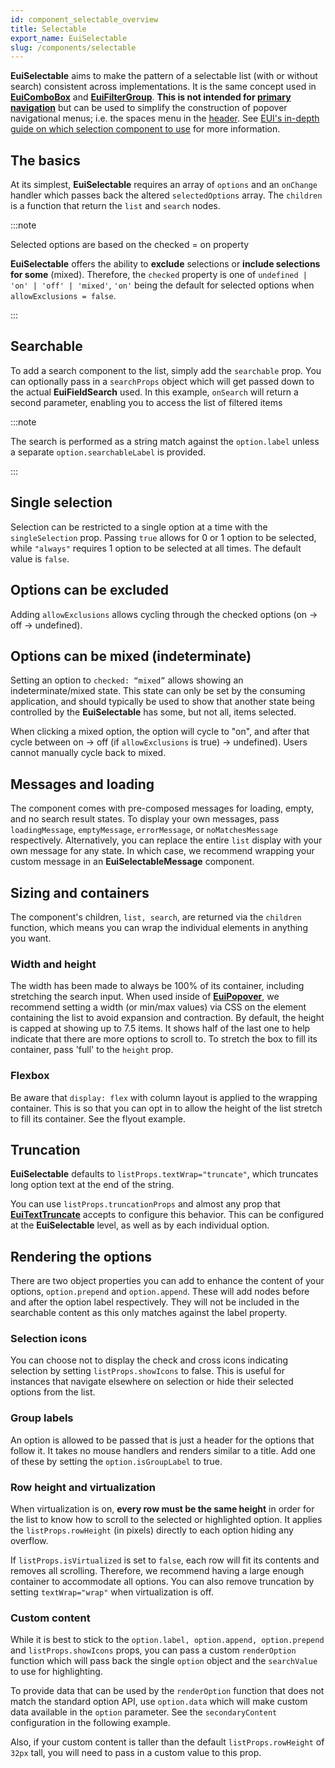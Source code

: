 ```yaml
---
id: component_selectable_overview
title: Selectable
export_name: EuiSelectable
slug: /components/selectable
---
```


**EuiSelectable** aims to make the pattern of a selectable list (with or without search) consistent
across implementations. It is the same concept used in [**EuiComboBox**](#/forms/combo-box)
and [**EuiFilterGroup**](#/forms/filter-group).
**This is not intended for [primary navigation](#/display/list-group)** but can be used to simplify the construction
of popover navigational menus; i.e. the spaces menu in the [header](#/layout/header).
See [EUI's in-depth guide on which selection component to use](https://github.com/elastic/eui/discussions/7049)
for more information.

## The basics

At its simplest, **EuiSelectable** requires an array of `options` and an `onChange` handler which passes back
the altered `selectedOptions` array. The `children` is a function that return the `list` and `search` nodes.

:::note

Selected options are based on the checked = on property

**EuiSelectable** offers the ability to **exclude** selections or **include selections for some** (mixed).
Therefore, the `checked` property is one of `undefined | 'on' | 'off' | 'mixed'`, `'on'` being the default
for selected options when `allowExclusions = false`.

:::

<!-- TODO: Add example -->

## Searchable

To add a search component to the list, simply add the `searchable` prop. You can optionally pass
in a `searchProps` object which will get passed down to the actual **EuiFieldSearch** used.
In this example, `onSearch` will return a second parameter, enabling you to access the list of filtered items

:::note

The search is performed as a string match against the `option.label`
unless a separate `option.searchableLabel` is provided.

:::

<!-- TODO: Add example -->

## Single selection

Selection can be restricted to a single option at a time with the `singleSelection` prop.
Passing `true` allows for 0 or 1 option to be selected, while `"always"` requires 1 option to be selected at all times.
The default value is `false`.

<!-- TODO: Add example -->

## Options can be excluded

Adding `allowExclusions` allows cycling through the checked options (on -> off -> undefined).

<!-- TODO: Add example -->

## Options can be mixed (indeterminate)

Setting an option to `checked: “mixed”` allows showing an indeterminate/mixed state.
This state can only be set by the consuming application, and should typically be used to show that another state
being controlled by the **EuiSelectable** has some, but not all, items selected.

When clicking a mixed option, the option will cycle to "on", and after that cycle between on -> off
(if `allowExclusions` is true) -> undefined). Users cannot manually cycle back to mixed.

<!-- TODO: Add example -->

## Messages and loading

The component comes with pre-composed messages for loading, empty, and no search result states.
To display your own messages, pass `loadingMessage`, `emptyMessage`, `errorMessage`,
or `noMatchesMessage` respectively. Alternatively, you can replace the entire `list` display with your own message
for any state. In which case, we recommend wrapping your custom message in an **EuiSelectableMessage** component.

<!-- TODO: Add example -->

## Sizing and containers

The component's children, `list, search`, are returned via the `children` function, which means you can wrap
the individual elements in anything you want.

### Width and height

The width has been made to always be 100% of its container, including stretching the search input.
When used inside of [**EuiPopover**](#/layout/popover), we recommend setting a width (or min/max values) via CSS
on the element containing the list to avoid expansion and contraction.
By default, the height is capped at showing up to 7.5 items. It shows half of the last one to help indicate
that there are more options to scroll to. To stretch the box to fill its container, pass 'full' to the `height` prop.

### Flexbox

Be aware that `display: flex` with column layout is applied to the wrapping container.
This is so that you can opt in to allow the height of the list stretch to fill its container.
See the flyout example.

<!-- TODO: Add example -->

## Truncation

**EuiSelectable** defaults to `listProps.textWrap="truncate"`, which truncates long option text
at the end of the string.

You can use `listProps.truncationProps` and almost any prop that [**EuiTextTruncate**](#/utilities/text-truncation)
accepts to configure this behavior. This can be configured at the **EuiSelectable** level,
as well as by each individual option.

<!-- TODO: Add example -->

## Rendering the options

There are two object properties you can add to enhance the content of your options, `option.prepend`
and `option.append`. These will add nodes before and after the option label respectively.
They will not be included in the searchable content as this only matches against the label property.

### Selection icons

You can choose not to display the check and cross icons indicating selection by setting `listProps.showIcons`
to false. This is useful for instances that navigate elsewhere on selection or hide their selected options
from the list.

### Group labels

An option is allowed to be passed that is just a header for the options that follow it.
It takes no mouse handlers and renders similar to a title.
Add one of these by setting the `option.isGroupLabel` to true.

### Row height and virtualization

When virtualization is on, **every row must be the same height** in order for the list to know
how to scroll to the selected or highlighted option. It applies the `listProps.rowHeight` (in pixels)
directly to each option hiding any overflow.

If `listProps.isVirtualized` is set to `false`, each row will fit its contents and removes all scrolling.
Therefore, we recommend having a large enough container to accommodate all options. You can also remove truncation
by setting `textWrap="wrap"` when virtualization is off.

### Custom content

While it is best to stick to the `option.label, option.append, option.prepend` and `listProps.showIcons` props,
you can pass a custom `renderOption` function which will pass back the single `option` object and the `searchValue`
to use for highlighting.

To provide data that can be used by the `renderOption` function that does not match the standard option API,
use `option.data` which will make custom data available in the `option` parameter. See the `secondaryContent`
configuration in the following example.

Also, if your custom content is taller than the default `listProps.rowHeight` of `32px` tall,
you will need to pass in a custom value to this prop.

<!-- TODO: Add example -->
